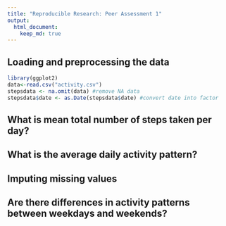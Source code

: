 ```yaml
---
title: "Reproducible Research: Peer Assessment 1"
output: 
  html_document:
    keep_md: true
---
```



## Loading and preprocessing the data
```r
library(ggplot2)
data<-read.csv("activity.csv")
stepsdata <- na.omit(data) #remove NA data
stepsdata$date <- as.Date(stepsdata$date) #convert date into factor
```



## What is mean total number of steps taken per day?



## What is the average daily activity pattern?



## Imputing missing values



## Are there differences in activity patterns between weekdays and weekends?
